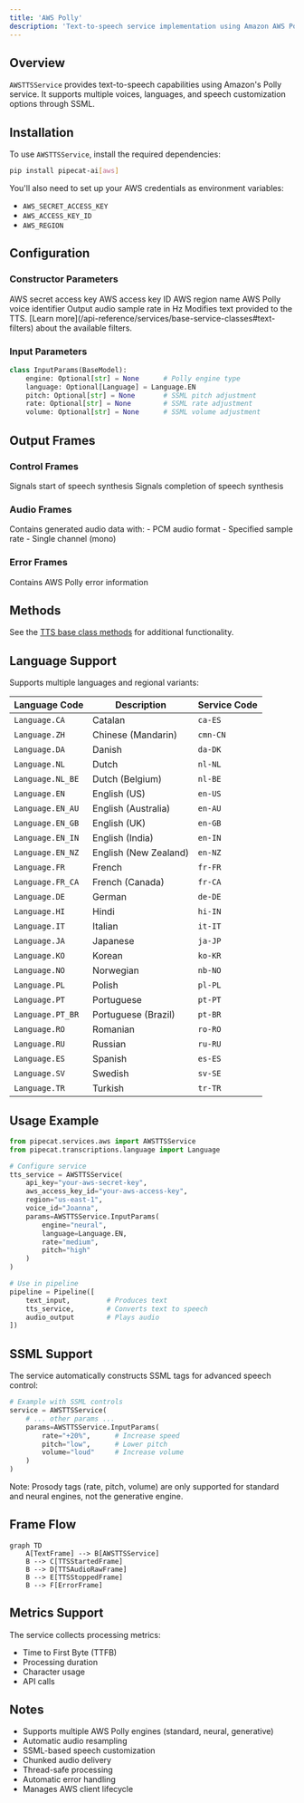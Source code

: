 ```yaml
---
title: 'AWS Polly'
description: 'Text-to-speech service implementation using Amazon AWS Polly'
---
```


## Overview

`AWSTTSService` provides text-to-speech capabilities using Amazon's Polly service. It supports multiple voices, languages, and speech customization options through SSML.

## Installation

To use `AWSTTSService`, install the required dependencies:

```bash
pip install pipecat-ai[aws]
```

You'll also need to set up your AWS credentials as environment variables:

- `AWS_SECRET_ACCESS_KEY`
- `AWS_ACCESS_KEY_ID`
- `AWS_REGION`

## Configuration

### Constructor Parameters

<ParamField path="api_key" type="str" required>
  AWS secret access key
</ParamField>

<ParamField path="aws_access_key_id" type="str" required>
  AWS access key ID
</ParamField>

<ParamField path="region" type="str" required>
  AWS region name
</ParamField>

<ParamField path="voice_id" type="str" default="Joanna">
  AWS Polly voice identifier
</ParamField>

<ParamField path="sample_rate" type="int" default="24000">
  Output audio sample rate in Hz
</ParamField>

<ParamField path="text_filter" type="BaseTextFilter" default="None">
  Modifies text provided to the TTS. [Learn
  more](/api-reference/services/base-service-classes#text-filters) about the
  available filters.
</ParamField>

### Input Parameters

```python
class InputParams(BaseModel):
    engine: Optional[str] = None      # Polly engine type
    language: Optional[Language] = Language.EN
    pitch: Optional[str] = None       # SSML pitch adjustment
    rate: Optional[str] = None        # SSML rate adjustment
    volume: Optional[str] = None      # SSML volume adjustment
```

## Output Frames

### Control Frames

<ParamField path="TTSStartedFrame" type="Frame">
  Signals start of speech synthesis
</ParamField>

<ParamField path="TTSStoppedFrame" type="Frame">
  Signals completion of speech synthesis
</ParamField>

### Audio Frames

<ParamField path="TTSAudioRawFrame" type="Frame">
  Contains generated audio data with: - PCM audio format - Specified sample rate
  - Single channel (mono)
</ParamField>

### Error Frames

<ParamField path="ErrorFrame" type="Frame">
  Contains AWS Polly error information
</ParamField>

## Methods

See the [TTS base class methods](/api-reference/services/base-service-classes#methods-3) for additional functionality.

## Language Support

Supports multiple languages and regional variants:

| Language Code    | Description           | Service Code |
| ---------------- | --------------------- | ------------ |
| `Language.CA`    | Catalan               | `ca-ES`      |
| `Language.ZH`    | Chinese (Mandarin)    | `cmn-CN`     |
| `Language.DA`    | Danish                | `da-DK`      |
| `Language.NL`    | Dutch                 | `nl-NL`      |
| `Language.NL_BE` | Dutch (Belgium)       | `nl-BE`      |
| `Language.EN`    | English (US)          | `en-US`      |
| `Language.EN_AU` | English (Australia)   | `en-AU`      |
| `Language.EN_GB` | English (UK)          | `en-GB`      |
| `Language.EN_IN` | English (India)       | `en-IN`      |
| `Language.EN_NZ` | English (New Zealand) | `en-NZ`      |
| `Language.FR`    | French                | `fr-FR`      |
| `Language.FR_CA` | French (Canada)       | `fr-CA`      |
| `Language.DE`    | German                | `de-DE`      |
| `Language.HI`    | Hindi                 | `hi-IN`      |
| `Language.IT`    | Italian               | `it-IT`      |
| `Language.JA`    | Japanese              | `ja-JP`      |
| `Language.KO`    | Korean                | `ko-KR`      |
| `Language.NO`    | Norwegian             | `nb-NO`      |
| `Language.PL`    | Polish                | `pl-PL`      |
| `Language.PT`    | Portuguese            | `pt-PT`      |
| `Language.PT_BR` | Portuguese (Brazil)   | `pt-BR`      |
| `Language.RO`    | Romanian              | `ro-RO`      |
| `Language.RU`    | Russian               | `ru-RU`      |
| `Language.ES`    | Spanish               | `es-ES`      |
| `Language.SV`    | Swedish               | `sv-SE`      |
| `Language.TR`    | Turkish               | `tr-TR`      |

## Usage Example

```python
from pipecat.services.aws import AWSTTSService
from pipecat.transcriptions.language import Language

# Configure service
tts_service = AWSTTSService(
    api_key="your-aws-secret-key",
    aws_access_key_id="your-aws-access-key",
    region="us-east-1",
    voice_id="Joanna",
    params=AWSTTSService.InputParams(
        engine="neural",
        language=Language.EN,
        rate="medium",
        pitch="high"
    )
)

# Use in pipeline
pipeline = Pipeline([
    text_input,         # Produces text
    tts_service,        # Converts text to speech
    audio_output        # Plays audio
])
```

## SSML Support

The service automatically constructs SSML tags for advanced speech control:

```python
# Example with SSML controls
service = AWSTTSService(
    # ... other params ...
    params=AWSTTSService.InputParams(
        rate="+20%",      # Increase speed
        pitch="low",      # Lower pitch
        volume="loud"     # Increase volume
    )
)
```

Note: Prosody tags (rate, pitch, volume) are only supported for standard and neural engines, not the generative engine.

## Frame Flow

```mermaid
graph TD
    A[TextFrame] --> B[AWSTTSService]
    B --> C[TTSStartedFrame]
    B --> D[TTSAudioRawFrame]
    B --> E[TTSStoppedFrame]
    B --> F[ErrorFrame]
```

## Metrics Support

The service collects processing metrics:

- Time to First Byte (TTFB)
- Processing duration
- Character usage
- API calls

## Notes

- Supports multiple AWS Polly engines (standard, neural, generative)
- Automatic audio resampling
- SSML-based speech customization
- Chunked audio delivery
- Thread-safe processing
- Automatic error handling
- Manages AWS client lifecycle
